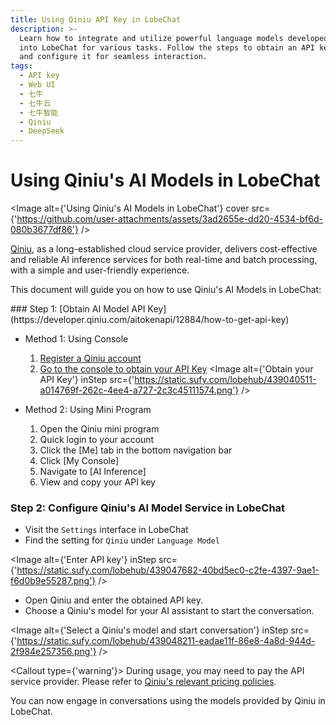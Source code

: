 ```yaml
---
title: Using Qiniu API Key in LobeChat
description: >-
  Learn how to integrate and utilize powerful language models developed by Qiniu
  into LobeChat for various tasks. Follow the steps to obtain an API key
  and configure it for seamless interaction.
tags:
  - API key
  - Web UI
  - 七牛
  - 七牛云
  - 七牛智能
  - Qiniu
  - DeepSeek
---
```


# Using Qiniu's AI Models in LobeChat

<Image alt={'Using Qiniu\'s AI Models in LobeChat'} cover src={'https://github.com/user-attachments/assets/3ad2655e-dd20-4534-bf6d-080b3677df86'} />

[Qiniu](https://www.qiniu.com), as a long-established cloud service provider, delivers cost-effective and reliable AI inference services for both real-time and batch processing, with a simple and user-friendly experience.

This document will guide you on how to use Qiniu's AI Models in LobeChat:

<Steps>
  ### Step 1: [Obtain AI Model API Key](https://developer.qiniu.com/aitokenapi/12884/how-to-get-api-key)

  - Method 1: Using Console
    1. [Register a Qiniu account](https://s.qiniu.com/umqq6n?ref=developer.qiniu.com\&s_path=%2Faitokenapi%2F12884%2Fhow-to-get-api-key)
    2. [Go to the console to obtain your API Key](https://portal.qiniu.com/ai-inference/api-key)
    <Image alt={'Obtain your API Key'} inStep src={'https://static.sufy.com/lobehub/439040511-a014769f-262c-4ee4-a727-2c3c45111574.png'} />

  - Method 2: Using Mini Program
    1. Open the Qiniu mini program
    2. Quick login to your account
    3. Click the \[Me] tab in the bottom navigation bar
    4. Click \[My Console]
    5. Navigate to \[AI Inference]
    6. View and copy your API key

  ### Step 2: Configure Qiniu's AI Model Service in LobeChat

  - Visit the `Settings` interface in LobeChat
  - Find the setting for `Qiniu` under `Language Model`

  <Image alt={'Enter API key'} inStep src={'https://static.sufy.com/lobehub/439047682-40bd5ec0-c2fe-4397-9ae1-f6d0b9e55287.png'} />

  - Open Qiniu and enter the obtained API key.
  - Choose a Qiniu's model for your AI assistant to start the conversation.

  <Image alt={'Select a Qiniu\'s model and start conversation'} inStep src={'https://static.sufy.com/lobehub/439048211-eadae11f-86e8-4a8d-944d-2f984e257356.png'} />

  <Callout type={'warning'}>
    During usage, you may need to pay the API service provider. Please refer to [Qiniu's relevant pricing policies](https://developer.qiniu.com/aitokenapi/12898/ai-token-api-pricing).
  </Callout>
</Steps>

You can now engage in conversations using the models provided by Qiniu in LobeChat.
